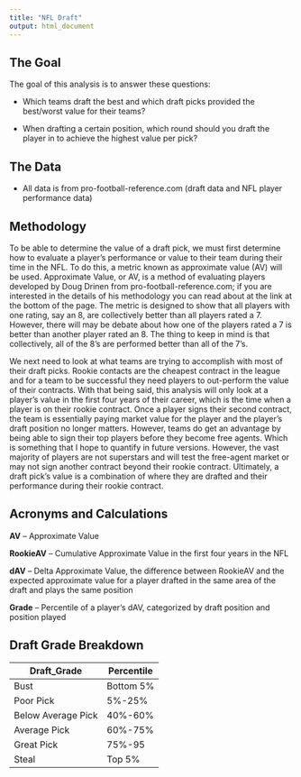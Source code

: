 ---
title: "NFL Draft"
output: html_document 
---

## The Goal
The goal of this analysis is to answer these questions:

* Which teams draft the best and which draft picks provided the best/worst value for their teams?

* When drafting a certain position, which round should you draft the player in to achieve the highest value per pick?

## The Data
* All data is from pro-football-reference.com (draft data and NFL player performance data)

## Methodology

To be able to determine the value of a draft pick, we must first determine how to evaluate a player’s performance or value to their team during their time in the NFL. To do this, a metric known as approximate value (AV) will be used. Approximate Value, or AV, is a method of evaluating players developed by Doug Drinen from pro-football-reference.com; if you are interested in the details of his methodology you can read about at the link at the bottom of the page. The metric is designed to show that all players with one rating, say an 8, are collectively better than all players rated a 7. However, there will may be debate about how one of the players rated a 7 is better than another player rated an 8. The thing to keep in mind is that collectively, all of the 8’s are performed better than all of the 7’s.

  
We next need to look at what teams are trying to accomplish with most of their draft picks. Rookie contacts are the cheapest contract in the league and for a team to be successful they need players to out-perform the value of their contracts. With that being said, this analysis will only look at a player’s value in the first four years of their career, which is the time when a player is on their rookie contract. Once a player signs their second contract, the team is essentially paying market value for the player and the player’s draft position no longer matters. However, teams do get an advantage by being able to sign their top players before they become free agents. Which is something that I hope to quantify in future versions. However, the vast majority of players are not superstars and will test the free-agent market or may not sign another contract beyond their rookie contract. Ultimately, a draft pick’s value is a combination of where they are drafted and their performance during their rookie contract.

## Acronyms and Calculations
**AV** – Approximate Value

**RookieAV** – Cumulative Approximate Value in the first four years in the NFL

**dAV** – Delta Approximate Value, the difference between RookieAV and the expected approximate value for a player drafted in the same area of the draft and plays the same position

**Grade** – Percentile of a player’s dAV, categorized by draft position and position played

## Draft Grade Breakdown

Draft_Grade  | Percentile 
------------- | ------------- 
Bust    |  Bottom 5%     
Poor Pick        |   5%-25%
Below Average Pick     |  40%-60%
Average Pick       |  60%-75%
Great Pick       |   75%-95
Steal     |  Top 5%



